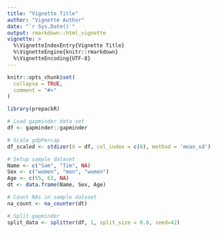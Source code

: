 ```yaml
---
title: "Vignette Title"
author: "Vignette Author"
date: "`r Sys.Date()`"
output: rmarkdown::html_vignette
vignette: >
  %\VignetteIndexEntry{Vignette Title}
  %\VignetteEngine{knitr::rmarkdown}
  %\VignetteEncoding{UTF-8}
---
```


```r
knitr::opts_chunk$set(
  collapse = TRUE,
  comment = "#>"
)
```

```r
library(prepackR)

# Load gapminder data set
df <- gapminder::gapminder

# Scale gdpPercap
df_scaled <- stdizer(X = df, col_index = c(6), method = 'mean_sd')

# Setup sample dataset 
Name <- c("Sam", "Tim", NA)
Sex <- c("women", "men", "women")
Age <- c(55, 62, NA)
dt <- data.frame(Name, Sex, Age)

# Count NAs in sample dataset
na_count <- na_counter(dt)

# Split gapminder
split_data <- splitter(df, 1, split_size = 0.8, seed=42)
```


